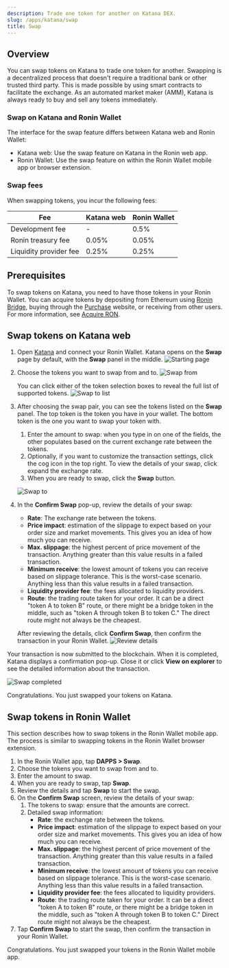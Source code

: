 ```yaml
---
description: Trade one token for another on Katana DEX.
slug: /apps/katana/swap
title: Swap
---
```


## Overview

You can swap tokens on Katana to trade one token for another. Swapping is a decentralized process that doesn't require a traditional bank or other trusted third party. This is made possible by using smart contracts to facilitate the exchange. As an automated market maker (AMM), Katana is always ready to buy and sell any tokens immediately.

### Swap on Katana and Ronin Wallet

The interface for the swap feature differs between Katana web and Ronin Wallet:

* Katana web: Use the swap feature on Katana in the Ronin web app.
* Ronin Wallet: Use the swap feature on within the Ronin Wallet mobile app or browser extension.

### Swap fees

When swapping tokens, you incur the following fees:

|Fee|Katana web|Ronin Wallet|
|---|---|---|
|Development fee|-|0.5%|
|Ronin treasury fee|0.05%|0.05%|
|Liquidity provider fee|0.25%|0.25%|

## Prerequisites

To swap tokens on Katana, you need to have those tokens in your Ronin Wallet. You can acquire tokens by depositing from Ethereum using [Ronin Bridge](https://app.roninchain.com/bridge), buying through the [Purchase](https://purchase.roninchain.com) website, or receiving from other users.
For more information, see [Acquire RON](../../../basics/acquire-ron.mdx).

## Swap tokens on Katana web

1. Open [Katana](https://app.roninchain.com/swap) and connect your Ronin Wallet. Katana opens on the **Swap** page by default, with the **Swap** panel in the middle.
    ![Starting page](../assets/katana-starting.png)
2. Choose the tokens you want to swap from and to.
    ![Swap from](../assets/katana-swap-from.png)
    
    You can click either of the token selection boxes to reveal the full list of supported tokens.
    ![Swap to list](../assets/katana-swap-to-list.png)
    
3. After choosing the swap pair, you can see the tokens listed on the **Swap** panel. The top token is the token you have in your wallet. The bottom token is the one you want to swap your token with. 
    1. Enter the amount to swap: when you type in on one of the fields, the other populates based on the current exchange rate between the tokens.
    2. Optionally, if you want to customize the transaction settings, click the cog icon in the top right. To view the details of your swap, click expand the exchange rate.
    3. When you are ready to swap, click the **Swap** button.

    ![Swap to](../assets/katana-swap-to.png)
4. In the **Confirm Swap** pop-up, review the details of your swap:
    * **Rate**: The exchange rate between the tokens.
    * **Price impact**: estimation of the slippage to expect based on your order size and market movements. This gives you an idea of how much you can receive.
    * **Max. slippage**: the highest percent of price movement of the transaction. Anything greater than this value results in a failed transaction.
    * **Minimum receive**: the lowest amount of tokens you can receive based on slippage tolerance. This is the worst-case scenario. Anything less than this value results in a failed transaction.
    * **Liquidity provider fee**: the fees allocated to liquidity providers.
    * **Route**: the trading route taken for your order. It can be a direct "token A to token B" route, or there might be a bridge token in the middle, such as "token A through token B to token C." The direct route might not always be the cheapest.
    
    After reviewing the details, click **Confirm Swap**, then confirm the transaction in your Ronin Wallet.
    ![Review details](../assets/katana-swap-review-details.png)

Your transaction is now submitted to the blockchain. When it is completed, Katana displays a confirmation pop-up. Close it or click **View on explorer** to see the detailed information about the transaction.

![Swap completed](../assets/katana-swap-txn-completed.png)

Congratulations. You just swapped your tokens on Katana.

## Swap tokens in Ronin Wallet

This section describes how to swap tokens in the Ronin Wallet mobile app. The process is similar to swapping tokens in the Ronin Wallet browser extension.

1. In the Ronin Wallet app, tap **DAPPS > Swap**.
2. Choose the tokens you want to swap from and to.
3. Enter the amount to swap.
4. When you are ready to swap, tap **Swap**.
4. Review the details and tap **Swap** to start the swap.
6. On the **Confirm Swap** screen, review the details of your swap:
    1. The tokens to swap: ensure that the amounts are correct.
    2. Detailed swap information:
        * **Rate**: the exchange rate between the tokens.
        * **Price impact**: estimation of the slippage to expect based on your order size and market movements. This gives you an idea of how much you can receive.
        * **Max. slippage**: the highest percent of price movement of the transaction. Anything greater than this value results in a failed transaction.
        * **Minimum receive**: the lowest amount of tokens you can receive based on slippage tolerance. This is the worst-case scenario. Anything less than this value results in a failed transaction.
        * **Liquidity provider fee**: the fees allocated to liquidity providers.
        * **Route**: the trading route taken for your order. It can be a direct "token A to token B" route, or there might be a bridge token in the middle, such as "token A through token B to token C." Direct route might not always be the cheapest.
7. Tap **Confirm Swap** to start the swap, then confirm the transaction in your Ronin Wallet.

Congratulations. You just swapped your tokens in the Ronin Wallet mobile app.